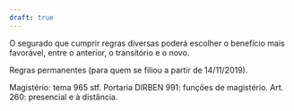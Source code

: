 ```yaml
---
draft: true
---
```


O segurado que cumprir regras diversas poderá escolher o benefício mais favorável, entre o anterior, o transitório e o novo.

Regras permanentes (para quem se filiou a partir de 14/11/2019).

Magistério: tema 965 stf. Portaria DIRBEN 991: funções de magistério. Art. 260: presencial e à distância.
